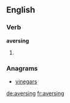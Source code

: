 
==English==

===Verb===
'''aversing'''

# {{present participle of|averse}}

===Anagrams===
* [[vinegars#English|vinegars]]

[[de:aversing]]
[[fr:aversing]]